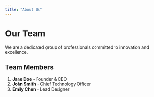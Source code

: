 ```yaml
---
title: "About Us"
---
```


# Our Team

We are a dedicated group of professionals committed to innovation and excellence.

## Team Members

1. **Jane Doe** - Founder & CEO
2. **John Smith** - Chief Technology Officer
3. **Emily Chen** - Lead Designer